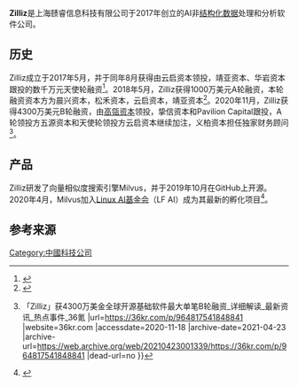 '''Zilliz'''是上海赜睿信息科技有限公司于2017年创立的AI非[[结构化数据|结构化数据]]处理和分析软件公司。

== 历史 ==
Zilliz成立于2017年5月，并于同年8月获得由云启资本领投，靖亚资本、华岩资本跟投的数千万元天使轮融资<ref>{{cite web |author1=pearl |title=Zilliz获数千万元天使轮融资 - 思达派 |url=http://www.startup-partner.com/6653.html |website=www.startup-partner.com |accessdate=2020-11-18}}</ref>。2018年5月，Zilliz获得1000万美元A轮融资，本轮融资资本方为晨兴资本，松禾资本，云启资本，靖亚资本<ref>{{cite web |author1=亿邦动力网 |title=Zilliz获投A轮1000万美元融资-投融资-亿邦动力网 |url=https://www.ebrun.com/20180531/280044.shtml |website=www.ebrun.com}}</ref>。2020年11月，Zilliz获得4300万美元B轮融资，由[[高瓴资本|高瓴资本]]领投，挚信资本和Pavilion Capital跟投，A轮领投方五源资本和天使轮领投方云启资本继续加注，义柏资本担任独家财务顾问<ref>{{cite web |author1=李念真 |title=36氪独家{{!}}「Zilliz」获4300万美金全球开源基础软件最大单笔B轮融资_详细解读_最新资讯_热点事件_36氪 |url=https://36kr.com/p/964817541848841 |website=36kr.com |accessdate=2020-11-18 |archive-date=2021-04-23 |archive-url=https://web.archive.org/web/20210423001339/https://36kr.com/p/964817541848841 |dead-url=no }}</ref>。

== 产品 ==
Zilliz研发了向量相似度搜索引擎Milvus，并于2019年10月在GitHub上开源。2020年4月，Milvus加入[[Linux基金會|Linux AI基金会]]（LF AI）成为其最新的孵化项目<ref>{{cite web |author1=LF AI |title=Milvus - LF AI |url=https://lfaidata.foundation/projects/milvus/ |website=LF AI |accessdate=2020-11-18 |archive-date=2021-06-19 |archive-url=https://web.archive.org/web/20210619143128/https://lfaidata.foundation/projects/milvus/ |dead-url=no }}</ref>。

== 参考来源 ==

[[Category:中國科技公司|Category:中國科技公司]]